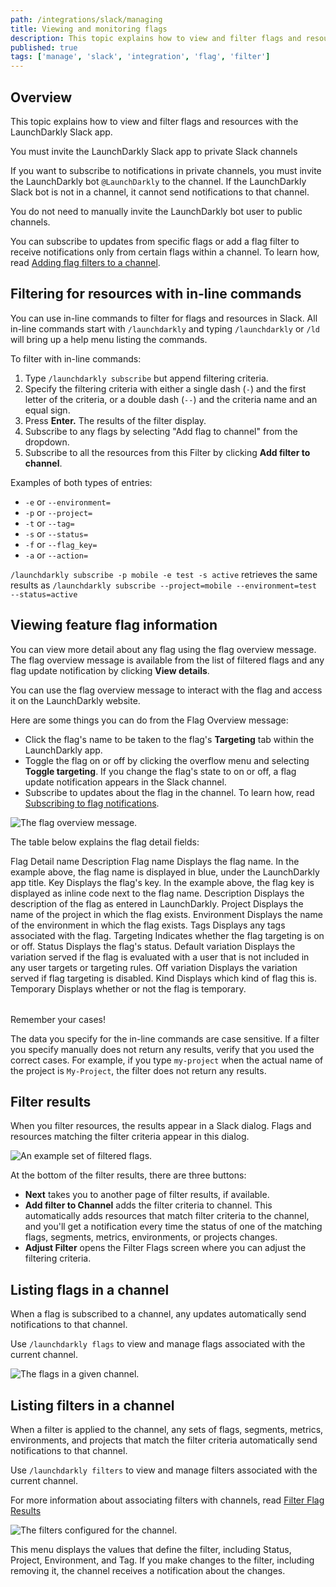 ```yaml
---
path: /integrations/slack/managing
title: Viewing and monitoring flags
description: This topic explains how to view and filter flags and resources with the LaunchDarkly Slack app.
published: true
tags: ['manage', 'slack', 'integration', 'flag', 'filter']
---
```


## Overview

This topic explains how to view and filter flags and resources with the LaunchDarkly Slack app.

<Callout intent="info">
<CalloutTitle>You must invite the LaunchDarkly Slack app to private Slack channels</CalloutTitle>
<CalloutDescription>

If you want to subscribe to notifications in private channels, you must invite the LaunchDarkly bot `@LaunchDarkly` to the channel. If the LaunchDarkly Slack bot is not in a channel, it cannot send notifications to that channel.

You do not need to manually invite the LaunchDarkly bot user to public channels.

</CalloutDescription>
</Callout>

You can subscribe to updates from specific flags or add a flag filter to receive notifications only from certain flags within a channel. To learn how, read [Adding flag filters to a channel](/integrations/slack/notifications#adding-flag-filters-to-a-channel).

## Filtering for resources with in-line commands

You can use in-line commands to filter for flags and resources in Slack. All in-line commands start with `/launchdarkly` and typing `/launchdarkly` or `/ld` will bring up a help menu listing the commands.

To filter with in-line commands:

1. Type `/launchdarkly subscribe` but append filtering criteria.
2. Specify the filtering criteria with either a single dash (`-`) and the first letter of the criteria, or a double dash (`--`) and the criteria name and an equal sign.
3. Press **Enter.** The results of the filter display.
4. Subscribe to any flags by selecting "Add flag to channel" from the dropdown.
5. Subscribe to all the resources from this Filter by clicking **Add filter to channel**.

Examples of both types of entries:

- `-e` or `--environment=`
- `-p` or `--project=`
- `-t` or `--tag=`
- `-s` or `--status=`
- `-f` or `--flag_key=`
- `-a` or `--action=`

`/launchdarkly subscribe -p mobile -e test -s active` retrieves the same results as `/launchdarkly subscribe --project=mobile --environment=test --status=active`

## Viewing feature flag information

You can view more detail about any flag using the flag overview message. The flag overview message is available from the list of filtered flags and any flag update notification by clicking **View details**.

You can use the flag overview message to interact with the flag and access it on the LaunchDarkly website.

Here are some things you can do from the Flag Overview message:

- Click the flag's name to be taken to the flag's **Targeting** tab within the LaunchDarkly app.
- Toggle the flag on or off by clicking the overflow menu and selecting **Toggle targeting**. If you change the flag's state to on or off, a flag update notification appears in the Slack channel.
- Subscribe to updates about the flag in the channel. To learn how, read [Subscribing to flag notifications](/integrations/slack/notifications#subscribing-to-flag-notifications).

![The flag overview message.](slack-flag-overview.png)

The table below explains the flag detail fields:

<Table>
  <TableHeader>
    <TableHeadCell>Flag Detail name</TableHeadCell>
    <TableHeadCell>Description</TableHeadCell>
  </TableHeader>
  <TableBody>
    <TableRow>
      <TableCell>Flag name</TableCell>
      <TableCell>
        Displays the flag name. In the example above, the flag name is displayed in blue, under the LaunchDarkly app
        title.
      </TableCell>
    </TableRow>
    <TableRow>
      <TableCell>Key</TableCell>
      <TableCell>Displays the flag's key. In the example above, the flag key is displayed as inline code next to the flag name.</TableCell>
    </TableRow>
    <TableRow>
      <TableCell>Description</TableCell>
      <TableCell>Displays the description of the flag as entered in LaunchDarkly.</TableCell>
    </TableRow>
    <TableRow>
      <TableCell>Project</TableCell>
      <TableCell>Displays the name of the project in which the flag exists.</TableCell>
    </TableRow>
    <TableRow>
      <TableCell>Environment</TableCell>
      <TableCell>Displays the name of the environment in which the flag exists.</TableCell>
    </TableRow>
    <TableRow>
      <TableCell>Tags</TableCell>
      <TableCell>Displays any tags associated with the flag.</TableCell>
    </TableRow>
    <TableRow>
      <TableCell>Targeting</TableCell>
      <TableCell>Indicates whether the flag targeting is on or off.</TableCell>
    </TableRow>
    <TableRow>
      <TableCell>Status</TableCell>
      <TableCell>Displays the flag's status.</TableCell>
    </TableRow>
    <TableRow>
      <TableCell>Default variation</TableCell>
      <TableCell>Displays the variation served if the flag is evaluated with a user that is not included in any user targets or targeting rules.</TableCell>
    </TableRow>
    <TableRow>
      <TableCell>Off variation</TableCell>
      <TableCell>Displays the variation served if flag targeting is disabled.</TableCell>
    </TableRow>
    <TableRow>
      <TableCell>Kind</TableCell>
      <TableCell>Displays which kind of flag this is.</TableCell>
    </TableRow>
    <TableRow>
      <TableCell>Temporary</TableCell>
      <TableCell>Displays whether or not the flag is temporary.</TableCell>
    </TableRow>
  </TableBody>
</Table>
<Callout intent="info">
  <CalloutTitle>Remember your cases!</CalloutTitle>
  <CalloutDescription>

The data you specify for the in-line commands are case sensitive. If a filter you specify manually does not return
any results, verify that you used the correct cases. For example, if you type `my-project` when the actual name of
the project is `My-Project`, the filter does not return any results.

  </CalloutDescription>
</Callout>

## Filter results

When you filter resources, the results appear in a Slack dialog. Flags and resources matching the filter criteria appear in this dialog.

![An example set of filtered flags.](slack-flag-filtered-list.png)

At the bottom of the filter results, there are three buttons:

- **Next** takes you to another page of filter results, if available.
- **Add filter to Channel** adds the filter criteria to channel. This automatically adds resources that match filter criteria to the channel, and you'll get a notification every time the status of one of the matching flags, segments, metrics, environments, or projects changes.
- **Adjust Filter** opens the Filter Flags screen where you can adjust the filtering criteria.

## Listing flags in a channel

When a flag is subscribed to a channel, any updates automatically send notifications to that channel.

Use `/launchdarkly flags` to view and manage flags associated with the current channel.

![The flags in a given channel.](slack-flag-remove.png)

## Listing filters in a channel

When a filter is applied to the channel, any sets of flags, segments, metrics, environments, and projects that match the filter criteria automatically send notifications to that channel.

Use `/launchdarkly filters` to view and manage filters associated with the current channel.

For more information about associating filters with channels, read [Filter Flag Results](#filter-results)

![The filters configured for the channel.](slack-channel-filters.png)

This menu displays the values that define the filter, including Status, Project, Environment, and Tag. If you make changes to the filter, including removing it, the channel receives a notification about the changes.
